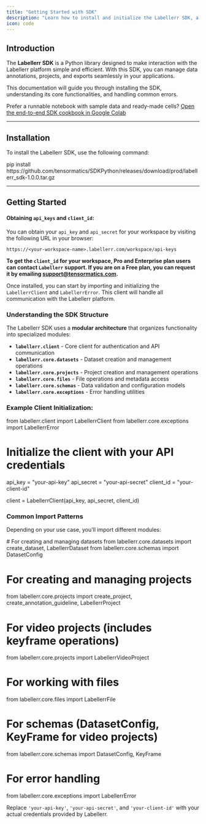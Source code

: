 ```yaml
---
title: "Getting Started with SDK"
description: "Learn how to install and initialize the Labellerr SDK, a Python library for seamless interaction with the Labellerr platform to manage data annotations, projects, and exports."
icon: code
---
```


## Introduction

The **Labellerr SDK** is a Python library designed to make interaction with the Labellerr platform simple and efficient. With this SDK, you can manage data annotations, projects, and exports seamlessly in your applications.

This documentation will guide you through installing the SDK, understanding its core functionalities, and handling common errors.

Prefer a runnable notebook with sample data and ready-made cells? [Open the end-to-end SDK cookbook in Google Colab](https://colab.research.google.com/github/Labellerr/Hands-On-Learning-in-Computer-Vision/blob/main/SDK%20Tutorials/Labellerr_SDK_End_to_End_Annotation_Pipeline.ipynb)

---

## Installation

To install the Labellerr SDK, use the following command:

<CodeBlock lang="bash" title="Install Labellerr SDK">
pip install https://github.com/tensormatics/SDKPython/releases/download/prod/labellerr_sdk-1.0.0.tar.gz
</CodeBlock>

---

## Getting Started

#### Obtaining `api_keys` and `client_id`:

You can obtain your `api_key` and `api_secret` for your workspace by visiting the following URL in your browser:

`https://<your-workspace-name>.labellerr.com/workspace/api-keys`

**To get the `client_id` for your workspace, **Pro and Enterprise** plan users can contact `Labellerr` support. If you are on a **Free** plan, you can request it by emailing **support@tensormatics.com**.**

Once installed, you can start by importing and initializing the `LabellerrClient` and `LabellerrError`. This client will handle all communication with the Labellerr platform.

### Understanding the SDK Structure

The Labellerr SDK uses a **modular architecture** that organizes functionality into specialized modules:

*   **`labellerr.client`** - Core client for authentication and API communication
*   **`labellerr.core.datasets`** - Dataset creation and management operations
*   **`labellerr.core.projects`** - Project creation and management operations
*   **`labellerr.core.files`** - File operations and metadata access
*   **`labellerr.core.schemas`** - Data validation and configuration models
*   **`labellerr.core.exceptions`** - Error handling utilities

### Example Client Initialization:

<CodeBlock lang="python" title="Client Initialization">
from labellerr.client import LabellerrClient
from labellerr.core.exceptions import LabellerrError

# Initialize the client with your API credentials
api_key = "your-api-key"
api_secret = "your-api-secret"
client_id = "your-client-id"

client = LabellerrClient(api_key, api_secret, client_id)
</CodeBlock>

### Common Import Patterns

Depending on your use case, you'll import different modules:

<CodeBlock lang="python" title="Import Examples for Common Tasks">
# For creating and managing datasets
from labellerr.core.datasets import create_dataset, LabellerrDataset
from labellerr.core.schemas import DatasetConfig

# For creating and managing projects
from labellerr.core.projects import create_project, create_annotation_guideline, LabellerrProject

# For video projects (includes keyframe operations)
from labellerr.core.projects import LabellerrVideoProject

# For working with files
from labellerr.core.files import LabellerrFile

# For schemas (DatasetConfig, KeyFrame for video projects)
from labellerr.core.schemas import DatasetConfig, KeyFrame

# For error handling
from labellerr.core.exceptions import LabellerrError
</CodeBlock>

Replace `'your-api-key'`, `'your-api-secret'`, and `'your-client-id'` with your actual credentials provided by Labellerr.

